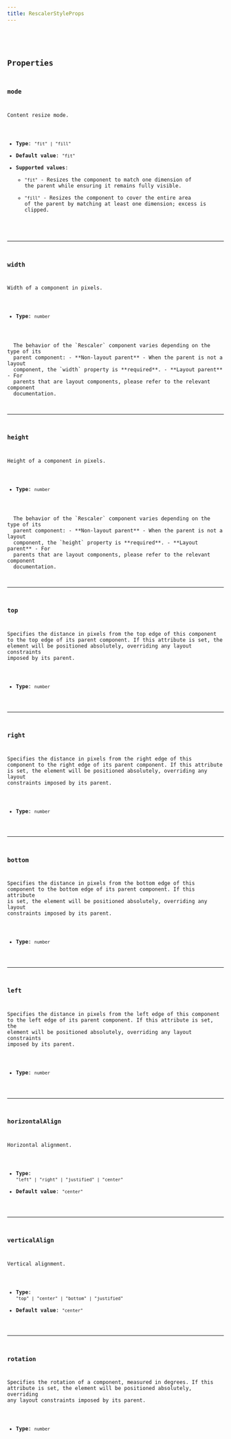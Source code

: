 ```yaml
---
title: RescalerStyleProps
---
```



<CollapsibleDetails summaryTitle="Type definitions" open>
  <Code
    code={`
type RescalerStyleProps = {
    mode?: "fit" | "fill";
    horizontalAlign?: "left" | "right" | "justified" | "center";
    verticalAlign?: "top" | "center" | "bottom" | "justified";
    width?: number;
    height?: number;
    top?: number;
    left?: number;
    bottom?: number;
    right?: number;
    rotation?: number;
}
`}
    lang="tsx"
  />
</CollapsibleDetails>

## Properties

### mode

Content resize mode.

- **Type**: `"fit" | "fill"`
- **Default value**: `"fit"`
- **Supported values**:
  - `"fit"` - Resizes the component to match one dimension of the parent while ensuring it remains fully visible.
  - `"fill"` - Resizes the component to cover the entire area of the parent by matching at least one dimension; excess is clipped.

---

### width

Width of a component in pixels.

- **Type**: `number`

<Aside type="caution">
  The behavior of the `Rescaler` component varies depending on the type of its
  parent component: - **Non-layout parent** - When the parent is not a layout
  component, the `width` property is **required**. - **Layout parent** - For
  parents that are layout components, please refer to the relevant component
  documentation.
</Aside>

---

### height

Height of a component in pixels.

- **Type**: `number`

<Aside type="caution">
  The behavior of the `Rescaler` component varies depending on the type of its
  parent component: - **Non-layout parent** - When the parent is not a layout
  component, the `height` property is **required**. - **Layout parent** - For
  parents that are layout components, please refer to the relevant component
  documentation.
</Aside>

---

### top

Specifies the distance in pixels from the top edge of this component to the top edge of its parent component. If this attribute is set, the element will be positioned absolutely, overriding any layout constraints imposed by its parent.

- **Type**: `number`

---

### right

Specifies the distance in pixels from the right edge of this component to the right edge of its parent component. If this attribute is set, the element will be positioned absolutely, overriding any layout constraints imposed by its parent.

- **Type**: `number`

---

### bottom

Specifies the distance in pixels from the bottom edge of this component to the bottom edge of its parent component. If this attribute is set, the element will be positioned absolutely, overriding any layout constraints imposed by its parent.

- **Type**: `number`

---

### left

Specifies the distance in pixels from the left edge of this component to the left edge of its parent component. If this attribute is set, the element will be positioned absolutely, overriding any layout constraints imposed by its parent.

- **Type**: `number`

---

### horizontalAlign

Horizontal alignment.

- **Type**: `"left" | "right" | "justified" | "center"`
- **Default value**: `"center"`

---

### verticalAlign

Vertical alignment.

- **Type**: `"top" | "center" | "bottom" | "justified"`
- **Default value**: `"center"`

---

### rotation

Specifies the rotation of a component, measured in degrees. If this attribute is set, the element will be positioned absolutely, overriding any layout constraints imposed by its parent.

- **Type**: `number`
